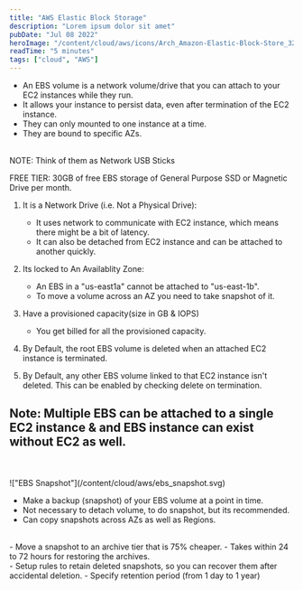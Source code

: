 ```yaml
---
title: "AWS Elastic Block Storage"
description: "Lorem ipsum dolor sit amet"
pubDate: "Jul 08 2022"
heroImage: "/content/cloud/aws/icons/Arch_Amazon-Elastic-Block-Store_32.svg"
readTime: "5 minutes"
tags: ["cloud", "AWS"]
---
```



<Section
	link="ebs-intro"
	title="What is an Elastic Block Storage Volume?"
	imageUrl="/content/cloud/aws/icons/Arch_Amazon-Elastic-Block-Store_32.svg"
/>

- An EBS volume is a network volume/drive that you can attach to your EC2 instances while they run.
- It allows your instance to persist data, even after termination of the EC2 instance.
- They can only mounted to one instance at a time.
- They are bound to specific AZs.

<br />
NOTE: Think of them as Network USB Sticks

FREE TIER: 30GB of free EBS storage of General Purpose SSD or Magnetic Drive per month.


1. It is a Network Drive (i.e. Not a Physical Drive):
    - It uses network to communicate with EC2 instance, which means there might be a bit of latency. 
    - It can also be detached from EC2 instance and can be attached to another quickly.

2. Its locked to An Availablity Zone:
    - An EBS in a "us-east1a" cannot be attached to "us-east-1b". 
    - To move a volume across an AZ you need to take snapshot of it.

3. Have a provisioned capacity(size in GB & IOPS)
    - You get billed for all the provisioned capacity.

4. By Default, the root EBS volume is deleted when an attached EC2 instance is terminated.

5. By Default, any other EBS volume linked to that EC2 instance isn't deleted. This can be enabled by checking delete on termination.

# Note: Multiple EBS can be attached to a single EC2 instance & and EBS instance can exist without EC2 as well.

<br/>

<Section
	link="ebs-snapshot"
	title="Elastic Block Storage Snapshots"
/>

<br/>
!["EBS Snapshot"](/content/cloud/aws/ebs_snapshot.svg)
<br/>

- Make a backup (snapshot) of your EBS volume at a point in time.
- Not necessary to detach volume, to do snapshot, but its recommended.
- Can copy snapshots across AZs as well as Regions.

<br/>
<Section
	link="ebs-snapshot-archive"
	title="EBS Snapshot Feature - EBS Snapshot Archive"
/>
- Move a snapshot to an archive tier that is 75% cheaper.
- Takes within 24 to 72 hours for restoring the archives.

<br/>
<Section
	link="ebs-snapshot-recycle-bin"
	title="EBS Snapshot Feature - EBS Snapshot Recycle Bin"
/>
- Setup rules to retain deleted snapshots, so you can recover them after accidental deletion.
- Specify retention period (from 1 day to 1 year)
